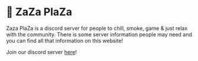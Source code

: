 
# 🍃 ZaZa PlaZa

Zaza PlaZa is a discord server for people to chill, smoke, game & just relax with the community. There is some server information people may need and you can find all that information on this website!

Join our discord server [here](https://discord.gg/Yx75qwk2n9)!


<Cards>
  <Card
    href="https://zazaplaza.vercel.app/rules"
    title="Server Rules"
    description="Read the official server rules."
  />
</Cards>
